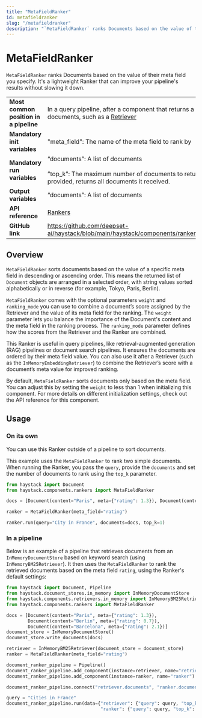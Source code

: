 ```yaml
---
title: "MetaFieldRanker"
id: metafieldranker
slug: "/metafieldranker"
description: "`MetaFieldRanker` ranks Documents based on the value of their meta field you specify. It's a lightweight Ranker that can improve your pipeline's results without slowing it down."
---
```


# MetaFieldRanker

`MetaFieldRanker` ranks Documents based on the value of their meta field you specify. It's a lightweight Ranker that can improve your pipeline's results without slowing it down.

|  |  |
| --- | --- |
| **Most common position in a pipeline** | In a query pipeline, after a component that returns a list of documents, such as a [Retriever](../retrievers.mdx)  |
| **Mandatory init variables** | "meta_field": The name of the meta field to rank by |
| **Mandatory run variables** | “documents”: A list of documents  <br /> <br />”top_k”: The maximum number of documents to return. If not provided, returns all documents it received. |
| **Output variables** | “documents”: A list of documents |
| **API reference** | [Rankers](/reference/rankers-api) |
| **GitHub link** | https://github.com/deepset-ai/haystack/blob/main/haystack/components/rankers/meta_field.py |

## Overview

`MetaFieldRanker` sorts documents based on the value of a specific meta field in descending or ascending order. This means the returned list of `Document` objects are arranged in a selected order, with string values sorted alphabetically or in reverse (for example, Tokyo, Paris, Berlin).

`MetaFieldRanker` comes with the optional parameters  `weight` and `ranking_mode` you can use to combine a document’s score assigned by the Retriever and the value of its meta field for the ranking. The `weight` parameter lets you balance the importance of the Document's content and the meta field in the ranking process. The `ranking_mode` parameter defines how the scores from the Retriever and the Ranker are combined.

This Ranker is useful in query pipelines, like retrieval-augmented generation (RAG) pipelines or document search pipelines. It ensures the documents are ordered by their meta field value. You can also use it after a Retriever (such as the `InMemoryEmbeddingRetriever`) to combine the Retriever’s score with a document’s meta value for improved ranking.

By default, `MetaFieldRanker` sorts documents only based on the meta field. You can adjust this by setting the `weight` to less than 1 when initializing this component. For more details on different initialization settings, check out the API reference for this component.

## Usage

### On its own

You can use this Ranker outside of a pipeline to sort documents.

This example uses the `MetaFieldRanker` to rank two simple documents. When running the Ranker, you pass the  `query`, provide the `documents` and set the number of documents to rank using the `top_k` parameter.

```python
from haystack import Document
from haystack.components.rankers import MetaFieldRanker

docs = [Document(content="Paris", meta={"rating": 1.3}), Document(content="Berlin", meta={"rating": 0.7})]

ranker = MetaFieldRanker(meta_field="rating")

ranker.run(query="City in France", documents=docs, top_k=1)
```

### In a pipeline

Below is an example of a pipeline that retrieves documents from an `InMemoryDocumentStore` based on keyword search (using `InMemoryBM25Retriever`). It then uses the `MetaFieldRanker` to rank the retrieved documents based on the meta field `rating`, using the Ranker's default settings:

```python
from haystack import Document, Pipeline
from haystack.document_stores.in_memory import InMemoryDocumentStore
from haystack.components.retrievers.in_memory import InMemoryBM25Retriever
from haystack.components.rankers import MetaFieldRanker

docs = [Document(content="Paris", meta={"rating": 1.3}),
        Document(content="Berlin", meta={"rating": 0.7}),
        Document(content="Barcelona", meta={"rating": 2.1})]
document_store = InMemoryDocumentStore()
document_store.write_documents(docs)

retriever = InMemoryBM25Retriever(document_store = document_store)
ranker = MetaFieldRanker(meta_field="rating")

document_ranker_pipeline = Pipeline()
document_ranker_pipeline.add_component(instance=retriever, name="retriever")
document_ranker_pipeline.add_component(instance=ranker, name="ranker")

document_ranker_pipeline.connect("retriever.documents", "ranker.documents")

query = "Cities in France"
document_ranker_pipeline.run(data={"retriever": {"query": query, "top_k": 3},
                                   "ranker": {"query": query, "top_k": 2}})
```
